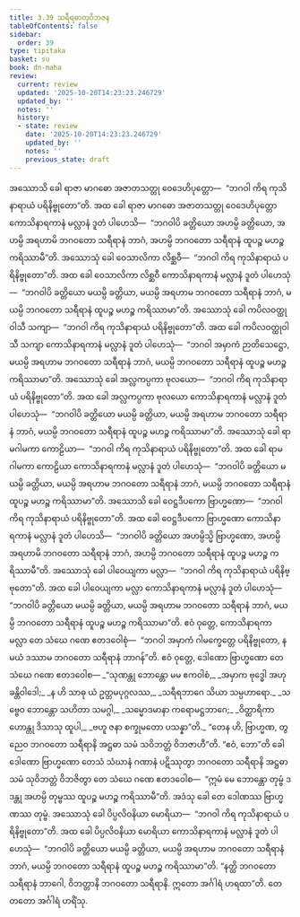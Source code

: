 ```yaml
---
title: 3.39 သရီရဓာတုဝိဘဇန
tableOfContents: false
sidebar:
  order: 39
type: tipitaka
basket: su
book: dn-maha
review:
  current: review
  updated: '2025-10-20T14:23:23.246729'
  updated_by: ''
  notes: ''
  history:
  - state: review
    date: '2025-10-20T14:23:23.246729'
    updated_by: ''
    notes: ''
    previous_state: draft
---
```



<DynamicBreadcrumb />


<ReviewStatus review={frontmatter.review} showDetails={true} />

<HypothesisAnnotation frontmatter={frontmatter} />

<Division number="236" book="dn-maha" e="ch" v="7" p="135">

<Paragraph number="515" book="dn-maha">
အဿောသိ ခေါ ရာဇာ မာဂဓော အဇာတသတ္တု ဝေဒေဟိပုတ္တော—  “ဘဂဝါ ကိရ ကုသိနာရာယံ ပရိနိဗ္ဗုတော”တိ. အထ ခေါ ရာဇာ မာဂဓော အဇာတသတ္တု ဝေဒေဟိပုတ္တော ကောသိနာရကာနံ မလ္လာနံ ဒူတံ ပါဟေသိ—  “ဘဂဝါပိ ခတ္တိယော အဟမ္ပိ ခတ္တိယော, အဟမ္ပိ အရဟာမိ ဘဂဝတော သရီရာနံ ဘာဂံ, အဟမ္ပိ ဘဂဝတော သရီရာနံ ထူပဉ္စ မဟဉ္စ ကရိဿာမီ”တိ.
</Paragraph>

<Paragraph number="516" book="dn-maha">
အဿောသုံ ခေါ ဝေသာလိကာ လိစ္ဆဝီ—  “ဘဂဝါ ကိရ ကုသိနာရာယံ ပရိနိဗ္ဗုတော”တိ. အထ ခေါ ဝေသာလိကာ လိစ္ဆဝီ ကောသိနာရကာနံ မလ္လာနံ ဒူတံ ပါဟေသုံ—  “ဘဂဝါပိ ခတ္တိယော မယမ္ပိ ခတ္တိယာ, မယမ္ပိ အရဟာမ ဘဂဝတော သရီရာနံ ဘာဂံ, မယမ္ပိ ဘဂဝတော သရီရာနံ ထူပဉ္စ မဟဉ္စ ကရိဿာမာ”တိ.
</Paragraph>

<Paragraph number="517" book="dn-maha">
အဿောသုံ ခေါ ကပိလဝတ္ထုဝါသီ သကျာ—  “ဘဂဝါ ကိရ ကုသိနာရာယံ ပရိနိဗ္ဗုတော”တိ. အထ ခေါ ကပိလဝတ္ထုဝါသီ သကျာ ကောသိနာရကာနံ မလ္လာနံ ဒူတံ ပါဟေသုံ—  “ဘဂဝါ အမှာကံ ဉာတိသေဋ္ဌော, မယမ္ပိ အရဟာမ ဘဂဝတော သရီရာနံ ဘာဂံ, မယမ္ပိ ဘဂဝတော သရီရာနံ ထူပဉ္စ မဟဉ္စ ကရိဿာမာ”တိ.
</Paragraph>

<Paragraph number="518" book="dn-maha">
အဿောသုံ ခေါ အလ္လကပ္ပကာ ဗုလယော—  “ဘဂဝါ ကိရ ကုသိနာရာယံ ပရိနိဗ္ဗုတော”တိ. အထ ခေါ အလ္လကပ္ပကာ ဗုလယော ကောသိနာရကာနံ မလ္လာနံ ဒူတံ ပါဟေသုံ—  “ဘဂဝါပိ ခတ္တိယော မယမ္ပိ ခတ္တိယာ, မယမ္ပိ အရဟာမ ဘဂဝတော သရီရာနံ ဘာဂံ, မယမ္ပိ ဘဂဝတော သရီရာနံ ထူပဉ္စ မဟဉ္စ ကရိဿာမာ”တိ.
</Paragraph>

<Paragraph number="519" book="dn-maha">
အဿောသုံ ခေါ ရာမဂါမကာ ကောဠိယာ—  “ဘဂဝါ ကိရ ကုသိနာရာယံ ပရိနိဗ္ဗုတော”တိ. အထ ခေါ ရာမဂါမကာ ကောဠိယာ ကောသိနာရကာနံ မလ္လာနံ ဒူတံ ပါဟေသုံ—  “ဘဂဝါပိ ခတ္တိယော မယမ္ပိ ခတ္တိယာ, မယမ္ပိ အရဟာမ ဘဂဝတော သရီရာနံ ဘာဂံ, မယမ္ပိ ဘဂဝတော သရီရာနံ ထူပဉ္စ မဟဉ္စ ကရိဿာမာ”တိ.
</Paragraph>

<Paragraph number="520" book="dn-maha">
အဿောသိ ခေါ ဝေဋ္ဌဒီပကော ဗြာဟ္မဏော—  “ဘဂဝါ ကိရ ကုသိနာရာယံ ပရိနိဗ္ဗုတော”တိ. အထ ခေါ ဝေဋ္ဌဒီပကော ဗြာဟ္မဏော ကောသိနာရကာနံ မလ္လာနံ ဒူတံ ပါဟေသိ—  “ဘဂဝါပိ ခတ္တိယော အဟမ္ပိသ္မိ ဗြာဟ္မဏော, အဟမ္ပိ အရဟာမိ ဘဂဝတော သရီရာနံ ဘာဂံ, အဟမ္ပိ ဘဂဝတော သရီရာနံ ထူပဉ္စ မဟဉ္စ ကရိဿာမီ”တိ.
</Paragraph>

<Paragraph number="521" book="dn-maha">
အဿောသုံ ခေါ ပါဝေယျကာ မလ္လာ—  “ဘဂဝါ ကိရ ကုသိနာရာယံ ပရိနိဗ္ဗုတော”တိ. အထ ခေါ ပါဝေယျကာ မလ္လာ ကောသိနာရကာနံ မလ္လာနံ ဒူတံ ပါဟေသုံ—  “ဘဂဝါပိ ခတ္တိယော မယမ္ပိ ခတ္တိယာ, မယမ္ပိ အရဟာမ ဘဂဝတော သရီရာနံ ဘာဂံ, မယမ္ပိ ဘဂဝတော သရီရာနံ ထူပဉ္စ မဟဉ္စ ကရိဿာမာ”တိ.
</Paragraph>

<Paragraph number="522" book="dn-maha">
ဧဝံ ဝုတ္တေ, ကောသိနာရကာ မလ္လာ တေ သံဃေ ဂဏေ ဧတဒဝေါစုံ—  “ဘဂဝါ အမှာကံ ဂါမက္ခေတ္တေ ပရိနိဗ္ဗုတော, န မယံ ဒဿာမ ဘဂဝတော သရီရာနံ ဘာဂန်”တိ.
</Paragraph>

</Division>
<Division number="237" book="dn-maha" e="ch" v="7" p="136">

<Paragraph number="523" book="dn-maha">
ဧဝံ ဝုတ္တေ, ဒေါဏော ဗြာဟ္မဏော တေ သံဃေ ဂဏေ ဧတဒဝေါစ—
</Paragraph>

<Paragraph number="524" type="verses" book="dn-maha">
_“သုဏန္တု ဘောန္တော မမ ဧကဝါစံ,_  
_အမှာက ဗုဒ္ဓေါ အဟု ခန္တိဝါဒေါ;_  
_န ဟိ သာဓု ယံ ဥတ္တမပုဂ္ဂလဿ,_  
_သရီရဘာဂေ သိယာ သမ္ပဟာရော._  

</Paragraph>

<Paragraph number="525" type="verses" book="dn-maha">
_သဗ္ဗေဝ ဘောန္တော သဟိတာ သမဂ္ဂါ,_  
_သမ္မောဒမာနာ ကရောမဋ္ဌဘာဂေ;_  
_ဝိတ္ထာရိကာ ဟောန္တု ဒိသာသု ထူပါ,_  
_ဗဟူ ဇနာ စက္ခုမတော ပသန္နာ”တိ._  

</Paragraph>

</Division>
<Division number="238" book="dn-maha" e="ch" v="7" p="137">

<Paragraph number="526" book="dn-maha">
“တေန ဟိ, ဗြာဟ္မဏ, တွညေဝ ဘဂဝတော သရီရာနိ အဋ္ဌဓာ သမံ သဝိဘတ္တံ ဝိဘဇာဟီ”တိ. “ဧဝံ, ဘော”တိ ခေါ ဒေါဏော ဗြာဟ္မဏော တေသံ သံဃာနံ ဂဏာနံ ပဋိဿုတွာ ဘဂဝတော သရီရာနိ အဋ္ဌဓာ သမံ သုဝိဘတ္တံ ဝိဘဇိတွာ တေ သံဃေ ဂဏေ ဧတဒဝေါစ—  “ဣမံ မေ ဘောန္တော တုမ္ဗံ ဒဒန္တု အဟမ္ပိ တုမ္ဗဿ ထူပဉ္စ မဟဉ္စ ကရိဿာမီ”တိ. အဒံသု ခေါ တေ ဒေါဏဿ ဗြာဟ္မဏဿ တုမ္ဗံ.
</Paragraph>

<Paragraph number="527" book="dn-maha">
အဿောသုံ ခေါ ပိပ္ပလိဝနိယာ မောရိယာ—  “ဘဂဝါ ကိရ ကုသိနာရာယံ ပရိနိဗ္ဗုတော”တိ. အထ ခေါ ပိပ္ပလိဝနိယာ မောရိယာ ကောသိနာရကာနံ မလ္လာနံ ဒူတံ ပါဟေသုံ—  “ဘဂဝါပိ ခတ္တိယော မယမ္ပိ ခတ္တိယာ, မယမ္ပိ အရဟာမ ဘဂဝတော သရီရာနံ ဘာဂံ, မယမ္ပိ ဘဂဝတော သရီရာနံ ထူပဉ္စ မဟဉ္စ ကရိဿာမာ”တိ. “နတ္ထိ ဘဂဝတော သရီရာနံ ဘာဂေါ, ဝိဘတ္တာနိ ဘဂဝတော သရီရာနိ. ဣတော အင်္ဂါရံ ဟရထာ”တိ. တေ တတော အင်္ဂါရံ ဟရိံသု.
</Paragraph>
</Division>
